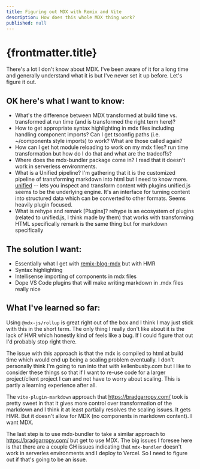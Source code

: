 ```yaml
---
title: Figuring out MDX with Remix and Vite
description: How does this whole MDX thing work?
published: null
---
```


# {frontmatter.title}

There's a lot I don't know about MDX. I've been aware of it for a long time and generally understand what it is but I've never set it up before. Let's figure it out.

## OK here's what I want to know:

- What's the difference between MDX transformed at build time vs. transformed at run time (and is transformed the right term here)?
- How to get appropriate syntax highlighting in mdx files including handling component imports? Can I get tsconfig paths (i.e. ~/components style imports) to work? What are those called again?
- How can I get hot module reloading to work on my mdx files? run time transformation but how do I do that and what are the tradeoffs?
- Where does the mdx-bundler package come in? I read that it doesn't work in serverless environments.
- What is a Unified pipeline? I'm gathering that it is the customized pipeline of transforming markdown into html but I need to know more.
  [unified](https://unifiedjs.com/explore/package/unified/) -- lets you inspect and transform content with plugins
  unified.js seems to be the underlying engine. It's an interface for turning content into structured data which can be converted to other formats. Seems heavily plugin focused.
- What is rehype and remark [Plugins]?
  rehype is an ecosystem of plugins (related to unified.js, I think made by them) that works with transforming HTML specifically
  remark is the same thing but for markdown specifically

## The solution I want:

- Essentially what I get with [remix-blog-mdx](https://github.com/pcattori/remix-blog-mdx/tree/main) but with HMR
- Syntax highlighting
- Intellisense importing of components in mdx files
- Dope VS Code plugins that will make writing markdown in .mdx files really nice

## What I've learned so far:

Using `@mdx-js/rollup` is great right out of the box and I think I may just stick with this in the short term. The only thing I really don't like about it is the lack of HMR which honestly kind of feels like a bug. If I could figure that out I'd probably stop right there.

The issue with this approach is that the mdx is compiled to html at build time which would end up being a scaling problem eventually. I don't personally think I'm going to run into that with kellenbusby.com but I like to consider these things so that if I want to re-use code for a larger project/client project I can and not have to worry about scaling. This is partly a learning experience after all.

The `vite-plugin-markdown` approach that https://bradgarropy.com/ took is pretty sweet in that it gives more control over transformation of the markdown and I think it at least partially resolves the scaling issues. It gets HMR. But it doesn't allow for MDX (no components in markdown content). I want MDX.

The last step is to use mdx-bundler to take a similar approach to https://bradgarropy.com/ but get to use MDX. The big issues I foresee here is that there are a couple GH issues indicating that `mdx-bundler` doesn't work in serverles environments and I deploy to Vercel. So I need to figure out if that's going to be an issue.
